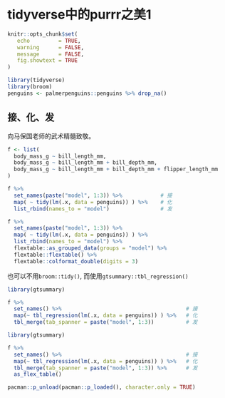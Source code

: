 # tidyverse中的purrr之美1 {#tidyverse-beauty-of-purrr1}

```r
knitr::opts_chunk$set(
   echo         = TRUE, 
   warning      = FALSE, 
   message      = FALSE,
   fig.showtext = TRUE
)
```

```r
library(tidyverse)
library(broom)
penguins <- palmerpenguins::penguins %>% drop_na()
```


## 接、化、发

向马保国老师的武术精髓致敬。


```r
f <- list(
  body_mass_g ~ bill_length_mm,
  body_mass_g ~ bill_length_mm + bill_depth_mm,
  body_mass_g ~ bill_length_mm + bill_depth_mm + flipper_length_mm
) 
```


```r
f %>% 
  set_names(paste("model", 1:3)) %>%            # 接
  map( ~ tidy(lm(.x, data = penguins)) ) %>%    # 化
  list_rbind(names_to = "model")                # 发
```




```r
f %>% 
  set_names(paste("model", 1:3)) %>% 
  map( ~ tidy(lm(.x, data = penguins)) ) %>% 
  list_rbind(names_to = "model") %>% 
  flextable::as_grouped_data(groups = "model") %>% 
  flextable::flextable() %>% 
  flextable::colformat_double(digits = 3) 
```


也可以不用`broom::tidy()`, 而使用`gtsummary::tbl_regression()`
```r
library(gtsummary)

f %>%                                                    
  set_names() %>%                                       # 接       
  map(~ tbl_regression(lm(.x, data = penguins)) ) %>%   # 化
  tbl_merge(tab_spanner = paste("model", 1:3))          # 发
```


```r
library(gtsummary)

f %>%                                                    
  set_names() %>%                                       # 接       
  map(~ tbl_regression(lm(.x, data = penguins)) ) %>%   # 化
  tbl_merge(tab_spanner = paste("model", 1:3)) %>%      # 发
  as_flex_table() 
```



```r
pacman::p_unload(pacman::p_loaded(), character.only = TRUE)
```



